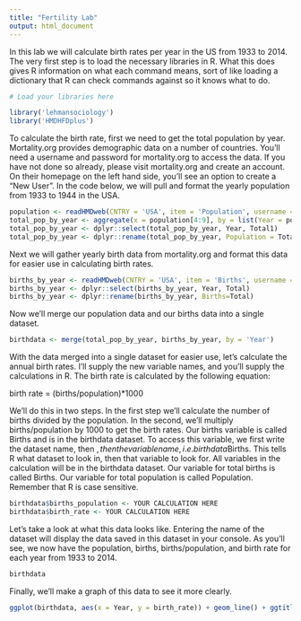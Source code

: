 ```yaml
---
title: "Fertility Lab"
output: html_document
---
```

 
In this lab we will calculate birth rates per year in the US from 1933 to 2014.  The very first step is to load the necessary libraries in R.  What this does gives R information on what each command means, sort of like loading a dictionary that R can check commands against so it knows what to do.
 
```r
# Load your libraries here

library('lehmansociology')
library('HMDHFDplus')

```

To calculate the birth rate, first we need to get the total population by year.  Mortality.org provides demographic data on a number of countries.  You'll need a username and password for mortality.org to access the data.  If you have not done so already, please visit mortality.org and create an account.  On their homepage on the left hand side, you'll see an option to create a "New User".  In the code below, we will pull and format the yearly population from 1933 to 1944 in the USA.

````r
population <- readHMDweb(CNTRY = 'USA', item = 'Population', username = 'YOUR MORTALITY.ORG USERNAME', password = 'YOUR MORTALITY.ORG PASSWORD')
total_pop_by_year <- aggregate(x = population[4:9], by = list(Year = population$Year), FUN=sum)
total_pop_by_year <- dplyr::select(total_pop_by_year, Year, Total1)
total_pop_by_year <- dplyr::rename(total_pop_by_year, Population = Total1)

````

Next we will gather yearly birth data from mortality.org and format this data for easier use in calculating birth rates.

````r
births_by_year <- readHMDweb(CNTRY = 'USA', item = 'Births', username = 'YOUR MORTALITY.ORG USERNAME', password = 'YOUR MORTALITY.ORG PASSWORD')
births_by_year <- dplyr::select(births_by_year, Year, Total)
births_by_year <- dplyr::rename(births_by_year, Births=Total)

````

Now we'll merge our population data and our births data into a single dataset.

````r
birthdata <- merge(total_pop_by_year, births_by_year, by = 'Year')

````

With the data merged into a single dataset for easier use, let's calculate the annual birth rates.  I'll supply the new variable names, and you'll supply the calculations in R.  The birth rate is calculated by the following equation:

birth rate = (births/population)*1000

We'll do this in two steps.  In the first step we'll calculate the number of births divided by the population.  In the second, we'll multiply births/population by 1000 to get the birth rates.  Our births variable is called Births and is in the birthdata dataset.  To access this variable, we first write the dataset name, then $, then the variable name, i.e. birthdata$Births.  This tells R what dataset to look in, then that variable to look for.  All variables in the calculation will be in the birthdata dataset.  Our variable for total births is called Births.  Our variable for total population is called Population.  Remember that R is case sensitive.

````r
birthdata$births_population <- YOUR CALCULATION HERE
birthdata$birth_rate <- YOUR CALCULATION HERE

````

Let's take a look at what this data looks like.  Entering the name of the dataset will display the data saved in this dataset in your console.  As you'll see, we now have the population, births, births/population, and birth rate for each year from 1933 to 2014.

````r
birthdata

````

Finally, we'll make a graph of this data to see it more clearly.

````r
ggplot(birthdata, aes(x = Year, y = birth_rate)) + geom_line() + ggtitle("US Birth Rate 1933=2014")

````


